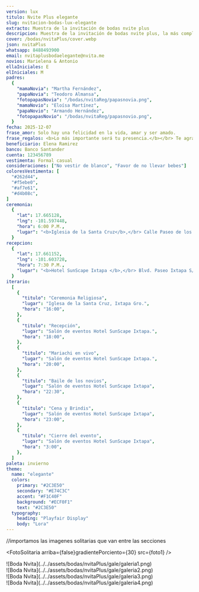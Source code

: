 ```yaml
---
version: lux
titulo: Nvite Plus elegante
slug: nvitacion-bodas-lux-elegante
extracto: Muestra de la invitación de bodas nvite plus
descripcion: Muestra de la invitación de bodas nvite plus, la más completa de las invitaciones que te ofrecemos.
cover: /bodas/nvitaPlus/cover.webp
json: nvitaPlus
whatsapp: 8488493900
email: nvitaplusbodaelegante@nvita.me
novios: Marielena & Antonio
ellaIniciales: E
elIniciales: M
padres:
  {
    "mamaNovia": "Martha Fernández",
    "papaNovia": "Teodoro Almansa",
    "fotopapasNovia": "/bodas/nvitaReg/papasnovia.png",
    "mamaNovio": "Eloísa Martínez",
    "papaNovio": "Armando Hernández",
    "fotopapasNovio": "/bodas/nvitaReg/papasnovio.png",
  }
fecha: 2025-12-07
frase_amor: Solo hay una felicidad en la vida, amar y ser amado.
frase_regalos: <b>Lo más importante será tu presencia.</b></br> Te agradecemos si aparte nos deseas hacer un regalo en este día tan especial.
beneficiario: Elena Ramirez
banco: Banco Santander
cuenta: 123456789
vestimenta: Formal casual
consideraciones: ["No vestir de blanco", "Favor de no llevar bebes"]
coloresVestimenta: [
  "#262d44",
  "#f5ebe0",
  "#af7e61",
  "#d4b08c",
]
ceremonia:
  {
    "lat": 17.665128,
    "lng": -101.597448,
    "hora": 6:00 P.M.,
    "lugar": "<b>Iglesia de la Santa Cruz</b>,</br> Calle Paseo de los Pelicanos 40883, Ixtapa Gro.",
  }
recepcion:
  {
    "lat": 17.661152,
    "lng": -101.603728,
    "hora": 7:30 P.M.,
    "lugar": "<b>Hotel SunScape Ixtapa </b>,</br> Blvd. Paseo Ixtapa S/N-A, 40884 Zihuatanejo, Gro Blvd. Paseo Ixtapa",
  }
iterario:
  [
    {
      "titulo": "Ceremonia Religiosa",
      "lugar": "Iglesa de la Santa Cruz, Ixtapa Gro.",
      "hora": "16:00",
    },
    {
      "titulo": "Recepción",
      "lugar": "Salón de eventos Hotel SunScape Ixtapa.",
      "hora": "18:00",
    },
    {
      "titulo": "Mariachi en vivo",
      "lugar": "Salón de eventos Hotel SunScape Ixtapa.",
      "hora": "20:00",
    },
    {
      "titulo": "Baile de los novios",
      "lugar": "Salón de eventos Hotel SunScape Ixtapa",
      "hora": "22:30",
    },
    {
      "titulo": "Cena y Brindis",
      "lugar": "Salón de eventos Hotel SunScape Ixtapa",
      "hora": "23:00",
    },
    {
      "titulo": "Cierre del evento",
      "lugar": "Salón de eventos Hotel SunScape Ixtapa",
      "hora": "3:00",
    },
  ]
paleta: invierno
theme:
  name: "elegante"
  colors:
    primary: "#2C3E50"
    secondary: "#E74C3C"
    accent: "#F1C40F"
    background: "#ECF0F1"
    text: "#2C3E50"
  typography:
    heading: "Playfair Display"
    body: "Lora"
---
```

//importamos las imagenes solitarias que van entre las secciones
 
<section id="hero-hero">
 <Hero
    nombres={frontmatter.novios}
    fecha={frontmatter.fecha}
    ellaIniciales={frontmatter.ellaIniciales}
    elIniciales={frontmatter.elIniciales}
    cover={frontmatter.cover}
    tema={frontmatter.theme}
    client:only="react"
  /> 
</section>

<section class="grid contenido">
  <Audio src="/bodas/nvitaPlus/love-story" />
</section>


<section class="grid pantalla">
  <Padres
    mamaNovia={frontmatter.padres.mamaNovia}
    papaNovia={frontmatter.padres.papaNovia}
    fotopapasNovia={frontmatter.padres.fotopapasNovia}
    mamaNovio={frontmatter.padres.mamaNovio}
    papaNovio={frontmatter.padres.papaNovio}
    fotopapasNovio={frontmatter.padres.fotopapasNovio}
  />
</section>

<Pases folder={frontmatter.json} client:load />

<section class="grid contenido">
  <div class="bandejaLugares">
    <BloqueMapa
      encabezado="Ceremonia"
      dir={frontmatter.ceremonia.lugar}
      horario={frontmatter.ceremonia.hora}
      lat={frontmatter.ceremonia.lat}
      lng={frontmatter.ceremonia.lng}
      mapName="mapa1"
      icono="iglesia"
    />
    <BloqueMapa
      encabezado="Recepción"
      dir={frontmatter.recepcion.lugar}
      horario={frontmatter.recepcion.hora}
      lat={frontmatter.recepcion.lat}
      lng={frontmatter.recepcion.lng}
      mapName="mapa2"
      icono="brindis"
    />
  </div>
</section>

<FotoSolitaria arriba={false}gradientePorciento={30} src={foto1} />



<section class="grid contenido">

  <Contador fecha={frontmatter.fecha} />
</section>
<ProgresoInvitados
  email={frontmatter.email}
  porcentajeMostrarInvitados={20}
  frase="Estás en la lista, ¿Ya confirmaste?"
  mostrarSiempre={true}
/>

<section class="grid contenido">
  <Frase frase={frontmatter.frase_amor} />
</section>
<FotoSolitaria arriba={true}gradientePorciento={30} src={foto2} />

<section class="grid pantalla" id="BaseItinerario">
  <Encabezados texto="Itinerario" />
  <Itinerario listado={frontmatter.iterario} />
</section>


<section class="grid pantalla flex margen-arriba-abajo">
  <Detalles lista={frontmatter.consideraciones} encabezado="Consideraciones" />
  <Detalles encabezado="Codigo de vestir" vestimenta={frontmatter.vestimenta} />
  <Detalles encabezado="Sugerencia de tonos" colores={frontmatter.coloresVestimenta} />
</section>

<section class="grid pantalla">
  <SliderVentana>
    <div class="img-window">![Boda Nvita](../../assets/bodas/nvitaPlus/gale/galeria1.png) </div>
    <div class="img-window">![Boda Nvita](../../assets/bodas/nvitaPlus/gale/galeria2.png)</div> 
    <div class="img-window">![Boda Nvita](../../assets/bodas/nvitaPlus/gale/galeria3.png) </div>
    <div class="img-window">![Boda Nvita](../../assets/bodas/nvitaPlus/gale/galeria4.png) </div>
  </SliderVentana>
</section>



<section class="grid contenido">

  <Regalos
      frase={frontmatter.frase_regalos}
      beneficiario={frontmatter.beneficiario}
      banco={frontmatter.banco}
      cuenta={frontmatter.cuenta}
    />
</section>



<section class="grid contenido">
  <MensajeVip />
</section>

<Confirmacion
  whatsapp={frontmatter.whatsapp}
  dias_antes={15}
  version={frontmatter.version}
  tipoEvento="boda"
  client:only="react"
/>


